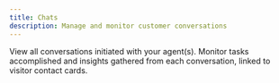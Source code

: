 ```yaml
---
title: Chats
description: Manage and monitor customer conversations
---
```


View all conversations initiated with your agent(s). Monitor tasks accomplished and insights gathered from each conversation, linked to visitor contact cards.